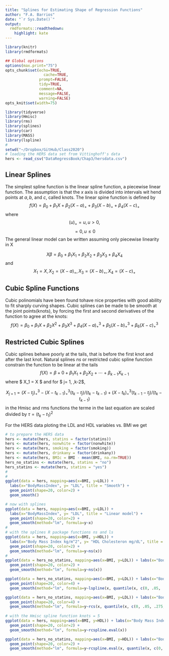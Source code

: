 ```yaml
---
title: "Splines for Estimating Shape of Regression Functions"
author: "F.A. Barrios"
date: "`r Sys.Date()`"
output:
  rmdformats::readthedown:
    highlight: kate
---
```



```r
library(knitr)
library(rmdformats)

## Global options
options(max.print="75")
opts_chunk$set(echo=TRUE,
	             cache=TRUE,
               prompt=FALSE,
               tidy=TRUE,
               comment=NA,
               message=FALSE,
               warning=FALSE)
opts_knit$set(width=75)
```

```r
library(tidyverse)
library(Hmisc)
library(rms)
library(splines)
library(car)
library(MASS)
library(lspline)
#
setwd("~/Dropbox/GitHub/Class2020")
# loading the HERS data set from Vittinghoff's data
hers <- read_csv("DataRegressBook/Chap3/hersdata.csv")
```

## Linear Splines

The simplest spline function is the linear spline function, a piecewise linear function. The assumption is that the $x$ axis is divided into intervals wit hend points at $a, b,$ and $c$, called knots. The linear spine function is defined by
$$ f(X) = \beta_0 + \beta_1 X + \beta_2 (X-a)_+ + \beta_3 (X-b)_+ + \beta_4 (X-c)_+ $$
where
$$ (u)_+  =  u, u>0,$$
$$ = 0, u \leq 0 $$
The general linear model can be written assuming only piecewise linearity in X

$$ X \beta = \beta_0 + \beta_1 X_1 + \beta_2 X_2 + \beta_3 X_3 + \beta_4 X_4 $$
and
$$ X_1 = X , X_2 = (X-a)_+ , X_3 = (X-b)_+ , X_4 =(X-c)_+ $$

## Cubic Spline Functions

Cubic polinomials have been found tohave nice properties with good ability to fit sharply curving shapes.  Cubic splines can be made to be smooth at the joint points(knots), by forcing the first and second derivatives of the function to agree at the knots:
$$ f(X) = \beta_0 + \beta_1 X + \beta_2 X^2 + \beta_3 X^3 + \beta_4 (X-a)^{3}_+ + \beta_5 (X-b)^{3}_+ + \beta_6 (X-c)^{3}_+ $$

## Restricted Cubic Splines

Cubic splines behave poorly at the tails, that is before the first knot and after the last knot. Natural splines $ns$ or restricted cubic spline function constrain the function to be linear at the tails
$$f(X) = \beta+0 + \beta_1 X_1 + \beta_2 X_2 + \cdots + \beta_{k-1} X_{k-1}$$
where $ X_1 = X $ and for $ j= 1, \dots ,k-2$,

$$ X_{j+1} = (X - t_j)^{3}_+ - (X - t_{k-1})^{3}_+(t_k - t_j)/(t_k - t_{k-1}) + (X - t_k)^{3}_+(t_{k-1} - t_j)/(t_k - t_{k-1}) $$
in the Hmisc and rms functions the terme in the last equation are scaled divided by $\tau = (t_k - t_1)^2$

For the HERS data ploting the LDL and HDL variables vs. BMI we get

```r
# to prepare the HERS data
hers <- mutate(hers, statins = factor(statins))
hers <- mutate(hers, nonwhite = factor(nonwhite))
hers <- mutate(hers, smoking = factor(smoking))
hers <- mutate(hers, drinkany = factor(drinkany))
hers <- mutate(hers, BMIc = BMI - mean(BMI, na.rm=TRUE))
hers_no_statins <- mutate(hers, statins = "no")
hers_statins <- mutate(hers, statins = "yes")
#
#
ggplot(data = hers, mapping=aes(x=BMI, y=LDL)) +
  labs(x="BodyMassIndex", y= "LDL", title = "Smooth") + 
  geom_point(shape=20, color=2) + 
  geom_smooth()

# now with splines
ggplot(data = hers, mapping=aes(x=BMI, y=LDL)) +
  labs(x="BodyMassIndex", y= "LDL", title = "Linear model") + 
  geom_point(shape=20, color=2) + 
  geom_smooth(method="lm", formula=y~x)
#
# with the splines R package functions ns and ls
ggplot(data = hers, mapping=aes(x=BMI, y=HDL)) + 
  labs(x="Body Mass Index kg/m^2", y= "HDL Cholesteron mg/dL", title = "Natural Splines") + 
  geom_point(shape=20, color=2) + 
  geom_smooth(method="lm", formula=y~ns(x))
#
ggplot(data = hers_no_statins, mapping=aes(x=BMI, y=LDL)) + labs(x="Body Mass Index kg/m^2", y= "LDL Cholesteron mg/dL", title = "Natural Splines") + 
  geom_point(shape=20, color=2) + 
  geom_smooth(method="lm", formula=y~ns(x))

ggplot(data = hers_no_statins, mapping=aes(x=BMI, y=LDL)) + labs(x="Body Mass Index kg/m^2", y= "LDL Cholesteron mg/dL", title = "Linear Splines") + 
  geom_point(shape=20, color=4) + 
  geom_smooth(method="lm", formula=y~lspline(x, quantile(x, c(0, .05, .275, .5, .775, .95, 1), include.lowest = TRUE)))

ggplot(data = hers_no_statins, mapping=aes(x=BMI, y=LDL)) + labs(x="Body Mass Index kg/m^2", y= "LDL Cholesteron mg/dL", title = "Linear Splines") + 
  geom_point(shape=20, color=4) + 
  geom_smooth(method="lm", formula=y~rcs(x, quantile(x, c(0, .05, .275, .5, .775, .95, 1), include.lowest = TRUE)))
              
# with the Hmisc spline function knots = 5
ggplot(data = hers, mapping=aes(x=BMI, y=HDL)) + labs(x="Body Mass Index kg/m^2", y= "HDL Cholesteron mg/dL", title = "Restricted Cubic Splines") + 
  geom_point(shape=20, color=2) + 
  geom_smooth(method="lm", formula=y~rcspline.eval(x))

ggplot(data = hers_no_statins, mapping=aes(x=BMI, y=HDL)) + labs(x="Body Mass Index kg/m^2", y= "HDL Cholesteron mg/dL", title = "Restricted Cubic Splines 7 knots") +
  geom_point(shape=20, color=2) + 
  geom_smooth(method="lm", formula=y~rcspline.eval(x, quantile(x, c(0, .05, .275, .5, .775, .95, 1), include.lowest = TRUE)))
```

